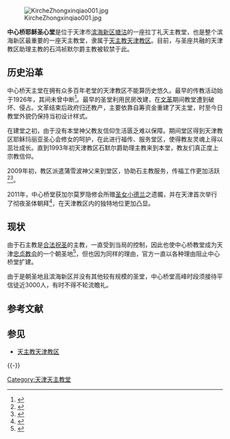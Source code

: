 [[File:KircheZhongxinqiao001.jpg|right]]

'''中心桥耶稣圣心堂'''是位于天津市[[滨海新区|滨海新区]][[塘沽|塘沽]]的一座拉丁礼天主教堂，也是整个滨海新区最重要的一座天主教堂，隶属于[[天主教天津教区|天主教天津教区]]。目前，与圣座共融的天津教区助理主教的石鸿祯默尔爵主教被软禁于此。

==历史沿革==

中心桥天主堂在拥有众多百年老堂的天津教区不能算历史悠久。最早的传教活动始于1926年，其间未曾中断<ref>{{cite web|url=http://www.tj-church.org/news_show.asp?id=348|title=天津教区老教堂手册|publisher=天津教区西开教堂|accessdate=2012年3月1日|deadurl=yes|archiveurl=https://web.archive.org/web/20160305061041/http://tj-church.org/news_show.asp?id=348|archivedate=2016年3月5日}}</ref>。最早的圣堂利用民房改建，在[[文革|文革]]期间教堂遭到破坏、侵占。文革结束后政府归还教产，主要依靠自筹资金重建了天主堂，时至今日教堂外貌仍保持当初设计样式。

在建堂之初，由于没有本堂神父教友信仰生活匮乏难以保障。期间堂区得到天津教区耶稣玛丽亚圣心会修女的呵护，在此进行福传、服务堂区，使得教友灵魂上得以茁壮成长。直到1993年初天津教区石默尔爵助理主教来到本堂，教友们真正度上宗教信仰。

2009年初，教区派遣蒲雪波神父来到堂区，协助石主教服务，传福工作更加活跃<ref>{{cite news|url=http://old.xinde.org/XindeNews.asp?Id=13848|title=塘沽中心桥教堂大力开展以福传为主题的各种举措|publisher=信德网|date=2010年1月3日|accessdate=2012年3月1日}}{{dead link|date=2017年11月 |bot=InternetArchiveBot |fix-attempted=yes }}</ref><ref>{{cite news|url=http://old.xinde.org/XindeNews.asp?Id=13134|title=天津中心桥天主堂举办“贞爱之旅”夫妻夏令营|author=耿建和|publisher=《信德报》|date=2009年9月10日|accessdate=2012年3月1日|deadurl=yes|archiveurl=https://archive.is/20120716014802/http://old.xinde.org/XindeNews.asp?Id=13134|archivedate=2012年7月16日}}</ref>。

2011年，中心桥堂获加尔莫罗隐修会所赠[[利雪的德蘭|圣女小德兰]]之遗髑，并在天津首次举行了彻夜圣体朝拜<ref>{{cite news|url=http://www.xinde.org/index.php?m=content&c=index&a=show&catid=8&id=17040|title=中心桥耶稣圣心堂热心朝拜圣体迎复活|publisher=信德网|date=2011年4月20日|accessdate=2012年3月1日|archive-date=2020年9月19日|archive-url=https://web.archive.org/web/20200919092917/http://www.xinde.org/index.php?m=content&c=index&a=show&catid=8&id=17040|dead-url=no}}</ref>，在天津教区内的独特地位更加凸显。

==现状==
由于石主教是[[聖座認可之中國大陸主教列表|合法祝圣]]的主教，一直受到当局的控制，因此也使中心桥教堂成为天津[[中国天主教地下教会|忠贞教会]]的一个朝圣地<ref>{{cite news|url=http://www.asianews.it/news-zh/%E5%AE%98%E6%96%B9%E5%92%8C%E5%9C%B0%E4%B8%8B%E6%95%99%E4%BC%9A%E5%A4%A9%E4%B8%BB%E6%95%99%E5%8F%8B%E4%BB%AC%E7%A7%AF%E6%9E%81%E7%AD%B9%E5%A4%87%E8%BF%8E%E6%8E%A5%E8%80%B6%E7%A8%A3%E7%9A%84%E5%9C%A3%E8%AF%9E-11078.html|title=官方和地下教会天主教友们积极筹备迎接耶稣的圣诞|publisher=亚洲新闻|date=2007年12月19日|accessdate=2012年3月1日|archive-date=2019年2月20日|archive-url=https://web.archive.org/web/20190220201003/http://www.asianews.it/news-zh/%E5%AE%98%E6%96%B9%E5%92%8C%E5%9C%B0%E4%B8%8B%E6%95%99%E4%BC%9A%E5%A4%A9%E4%B8%BB%E6%95%99%E5%8F%8B%E4%BB%AC%E7%A7%AF%E6%9E%81%E7%AD%B9%E5%A4%87%E8%BF%8E%E6%8E%A5%E8%80%B6%E7%A8%A3%E7%9A%84%E5%9C%A3%E8%AF%9E-11078.html|dead-url=no}}</ref>，但也因为同样的理由，官方一直以各种理由阻止中心桥堂扩建。

由于是朝圣地且滨海新区并没有其他较有规模的圣堂，中心桥堂高峰时段须接待平信徒近3000人，有时不得不轮流瞻礼。

==参考文献==
<div class="references-small">
<references />
</div>

==参见==
*[[天主教天津教区|天主教天津教区]]

{{-}}
{{天津教堂}}

[[Category:天津天主教堂|Category:天津天主教堂]]
